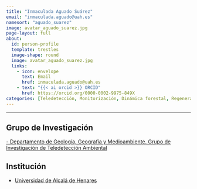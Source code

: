 ```yaml
---
title: "Inmaculada Aguado Suárez"
email: "inmaculada.aguado@uah.es"  
namesort: "aguado_suarez"
image: avatar_aguado_suarez.jpg
page-layout: full
about: 
  id: person-profile
  template: trestles
  image-shape: round
  image: avatar_aguado_suarez.jpg
  links:
    - icon: envelope
      text: Email
      href: inmaculada.aguado@uah.es
    - text: "{{< ai orcid >}} ORCID"
      href: https://orcid.org/0000-0002-9975-849X
categories: [Teledetección, Monitorización, Dinámica forestal, Regeneración]
---
```

 
<hr>

:::{#person-profile}

## Grupo de Investigación
[- Departamento de Geología, Geografía y Medioambiente. Grupo de Investigación de Teledetección Ambiental](https://geogra.uah.es/gita/)

## Institución
- [Universidad de Alcalá de Henares](https://www.uah.es)

:::
